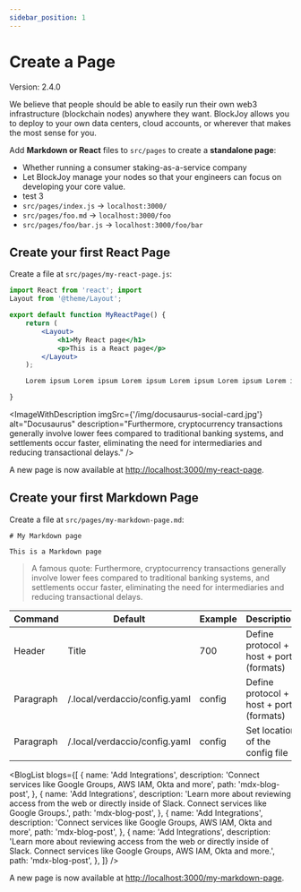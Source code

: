 ```yaml
---
sidebar_position: 1
---
```



# Create a Page

<VersionType>Version: 2.4.0</VersionType>

<ApiMethod method="retuns" name="BlockchainServiceGetResponse" />

<Introduction>
    We believe that people should be able to easily run their own web3
    infrastructure (blockchain nodes) anywhere they want. BlockJoy allows you to
    deploy to your own data centers, cloud accounts, or wherever that makes the
    most sense for you.
</Introduction>

Add **Markdown or React** files to `src/pages` to create a **standalone page**:

-   Whether running a consumer staking-as-a-service company
-   Let BlockJoy manage your nodes so that your engineers can focus on developing your core value.
-   test 3
-   `src/pages/index.js` → `localhost:3000/`
-   `src/pages/foo.md` → `localhost:3000/foo`
-   `src/pages/foo/bar.js` → `localhost:3000/foo/bar`

## Create your first React Page

Create a file at `src/pages/my-react-page.js`:

```jsx title="src/pages/my-react-page.js"
import React from 'react'; import
Layout from '@theme/Layout';

export default function MyReactPage() {
    return (
        <Layout>
            <h1>My React page</h1>
            <p>This is a React page</p>
        </Layout>
    );

    Lorem ipsum Lorem ipsum Lorem ipsum Lorem ipsum Lorem ipsum Lorem ipsum Lorem ipsum Lorem ipsum Lorem ipsum

}

```

<ImageWithDescription
    imgSrc={'/img/docusaurus-social-card.jpg'}
    alt="Docusaurus"
    description="Furthermore, cryptocurrency transactions generally involve lower fees compared to traditional banking systems, and settlements occur faster, eliminating the need for intermediaries and reducing transactional delays."
/>

A new page is now available at [http://localhost:3000/my-react-page](http://localhost:3000/my-react-page).

## Create your first Markdown Page

Create a file at `src/pages/my-markdown-page.md`:

```mdx title="src/pages/my-markdown-page.md"
# My Markdown page

This is a Markdown page
```

> A famous quote: Furthermore, cryptocurrency transactions generally involve lower fees compared to traditional banking systems, and settlements occur faster, eliminating the need for intermediaries and reducing transactional delays.

| Command   | Default                       | Example | Description                             | Api    |
| --------- | ----------------------------- | ------- | --------------------------------------- | ------ |
| Header    | Title                         | 700     | Define protocol + host + port (formats) | get    |
| Paragraph | /.local/verdaccio/config.yaml | config  | Define protocol + host + port (formats) | post   |
| Paragraph | /.local/verdaccio/config.yaml | config  | Set location of the config file         | delete |

<BlogList
    blogs={[
        {
            name: 'Add Integrations',
            description:
                'Connect services like Google Groups, AWS IAM, Okta and more',
            path: 'mdx-blog-post',
        },
        {
            name: 'Add Integrations',
            description:
                'Learn more about reviewing access from the web or directly inside of Slack. Connect services like Google Groups.',
            path: 'mdx-blog-post',
        },
        {
            name: 'Add Integrations',
            description:
                'Connect services like Google Groups, AWS IAM, Okta and more',
            path: 'mdx-blog-post',
        },
        {
            name: 'Add Integrations',
            description:
                'Learn more about reviewing access from the web or directly inside of Slack. Connect services like Google Groups, AWS IAM, Okta and more.',
            path: 'mdx-blog-post',
        },
    ]}
/>

A new page is now available at [http://localhost:3000/my-markdown-page](http://localhost:3000/my-markdown-page).
